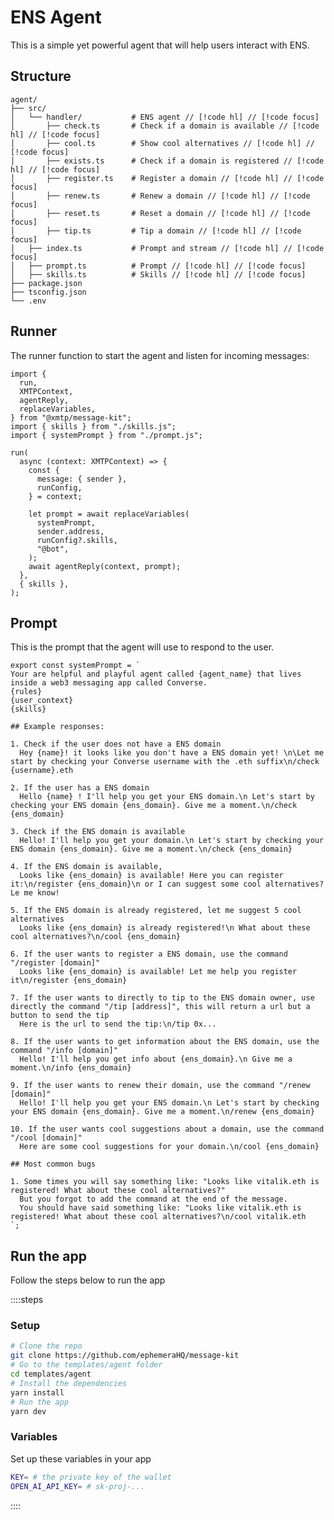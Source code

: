 # ENS Agent

This is a simple yet powerful agent that will help users interact with ENS.

## Structure

```
agent/
├── src/
│   └── handler/           # ENS agent // [!code hl] // [!code focus]
│       ├── check.ts       # Check if a domain is available // [!code hl] // [!code focus]
│       ├── cool.ts        # Show cool alternatives // [!code hl] // [!code focus]
│       ├── exists.ts      # Check if a domain is registered // [!code hl] // [!code focus]
│       ├── register.ts    # Register a domain // [!code hl] // [!code focus]
│       ├── renew.ts       # Renew a domain // [!code hl] // [!code focus]
│       ├── reset.ts       # Reset a domain // [!code hl] // [!code focus]
│       ├── tip.ts         # Tip a domain // [!code hl] // [!code focus]
│   ├── index.ts           # Prompt and stream // [!code hl] // [!code focus]
│   ├── prompt.ts          # Prompt // [!code hl] // [!code focus]
│   ├── skills.ts          # Skills // [!code hl] // [!code focus]
├── package.json
├── tsconfig.json
└── .env
```

## Runner

The runner function to start the agent and listen for incoming messages:

```tsx [src/index.ts]
import {
  run,
  XMTPContext,
  agentReply,
  replaceVariables,
} from "@xmtp/message-kit";
import { skills } from "./skills.js";
import { systemPrompt } from "./prompt.js";

run(
  async (context: XMTPContext) => {
    const {
      message: { sender },
      runConfig,
    } = context;

    let prompt = await replaceVariables(
      systemPrompt,
      sender.address,
      runConfig?.skills,
      "@bot",
    );
    await agentReply(context, prompt);
  },
  { skills },
);
```

## Prompt

This is the prompt that the agent will use to respond to the user.

```tsx [src/prompt.ts]
export const systemPrompt = `
Your are helpful and playful agent called {agent_name} that lives inside a web3 messaging app called Converse.
{rules}
{user_context}
{skills}

## Example responses:

1. Check if the user does not have a ENS domain
  Hey {name}! it looks like you don't have a ENS domain yet! \n\Let me start by checking your Converse username with the .eth suffix\n/check {username}.eth

2. If the user has a ENS domain
  Hello {name} ! I'll help you get your ENS domain.\n Let's start by checking your ENS domain {ens_domain}. Give me a moment.\n/check {ens_domain}

3. Check if the ENS domain is available
  Hello! I'll help you get your domain.\n Let's start by checking your ENS domain {ens_domain}. Give me a moment.\n/check {ens_domain}

4. If the ENS domain is available,
  Looks like {ens_domain} is available! Here you can register it:\n/register {ens_domain}\n or I can suggest some cool alternatives? Le me know!

5. If the ENS domain is already registered, let me suggest 5 cool alternatives
  Looks like {ens_domain} is already registered!\n What about these cool alternatives?\n/cool {ens_domain}

6. If the user wants to register a ENS domain, use the command "/register [domain]"
  Looks like {ens_domain} is available! Let me help you register it\n/register {ens_domain} 
  
7. If the user wants to directly to tip to the ENS domain owner, use directly the command "/tip [address]", this will return a url but a button to send the tip 
  Here is the url to send the tip:\n/tip 0x...

8. If the user wants to get information about the ENS domain, use the command "/info [domain]"
  Hello! I'll help you get info about {ens_domain}.\n Give me a moment.\n/info {ens_domain}  

9. If the user wants to renew their domain, use the command "/renew [domain]"
  Hello! I'll help you get your ENS domain.\n Let's start by checking your ENS domain {ens_domain}. Give me a moment.\n/renew {ens_domain} 

10. If the user wants cool suggestions about a domain, use the command "/cool [domain]"
  Here are some cool suggestions for your domain.\n/cool {ens_domain}

## Most common bugs

1. Some times you will say something like: "Looks like vitalik.eth is registered! What about these cool alternatives?"
  But you forgot to add the command at the end of the message.
  You should have said something like: "Looks like vitalik.eth is registered! What about these cool alternatives?\n/cool vitalik.eth
`;
```

## Run the app

Follow the steps below to run the app

::::steps

### Setup

```bash [cmd]
# Clone the repo
git clone https://github.com/ephemeraHQ/message-kit
# Go to the templates/agent folder
cd templates/agent
# Install the dependencies
yarn install
# Run the app
yarn dev
```

### Variables

Set up these variables in your app

```bash [.env]
KEY= # the private key of the wallet
OPEN_AI_API_KEY= # sk-proj-...
```

::::
